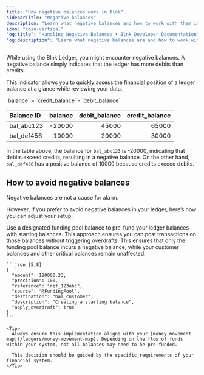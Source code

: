 ```yaml
---
title: "How negative balances work in Blnk"
sidebarTitle: "Negative balances"
description: "Learn what negative balances and how to work with them in your Ledger."
icon: "coin-vertical"
"og:title": "Handling Negative Balances • Blnk Developer Documentation"
"og:description": "Learn what negative balances are and how to work with them in the Blnk Ledger."
---
```



While using the Blnk Ledger, you might encounter negative balances. A negative balance simply indicates that the ledger has more debits than credits.

This indicator allows you to quickly assess the financial position of a ledger balance at a glance while reviewing your data.

<Info>
  `balance` = `credit_balance` - `debit_balance`
</Info>

| Balance ID | balance | debit_balance | credit_balance |
| :-- | --: | --: | --: |
| bal_abc123 | -20000 | 45000 | 65000 |
| bal_def456 | 10000 | 20000 | 30000 |

In the table above, the balance for `bal_abc123` is -20000, indicating that debits exceed credits, resulting in a negative balance. On the other hand, `bal_def456` has a positive balance of 10000 because credits exceed debits.

## How to avoid negative balances

Negative balances are not a cause for alarm.

However, if you prefer to avoid negative balances in your ledger, here’s how you can adjust your setup.

<Steps>
  <Step title="Designate a funding pool balance in your General Ledger.">
    Use a designated funding pool balance to pre-fund your ledger balances with starting balances. This approach ensures you can post transactions on those balances without triggering overdrafts.
  </Step>
  <Step title="Apply overdrafts when funding from the funding pool balance.">
    This ensures that only the funding pool balance incurs a negative balance, while your customer balances and other critical balances remain unaffected.

    ```json {5,8}
    {
      "amount": 120000.23,
      "precision": 100,
      "reference": "ref_123abc",
      "source": "@FundingPool",
      "destination": "bal_customer",
      "description": "Creating a starting balance",
      "apply_overdraft": true
    }
    ```

    <Tip>
      Always ensure this implementation aligns with your [money movement map](/ledgers/money-movement-map). Depending on the flow of funds within your system, not all balances may need to be pre-funded. 
      
      This decision should be guided by the specific requirements of your financial system.
    </Tip>
  </Step>
</Steps>

<NeedHelp />